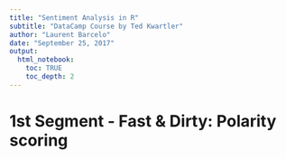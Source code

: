 ```yaml
---
title: "Sentiment Analysis in R"
subtitle: "DataCamp Course by Ted Kwartler"
author: "Laurent Barcelo"
date: "September 25, 2017"
output: 
  html_notebook:
    toc: TRUE
    toc_depth: 2
---
```


# 1st Segment - Fast & Dirty: Polarity scoring

